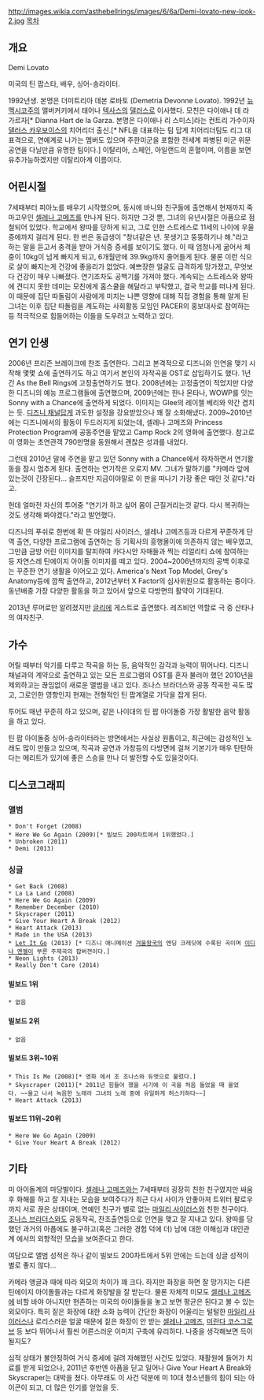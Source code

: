 http://images.wikia.com/asthebellrings/images/6/6a/Demi-lovato-new-look-2.jpg
[[목차]]
== 개요 ==
Demi Lovato

미국의 틴 팝스타, 배우, 싱어-송라이터.

1992년생. 본명은 더미트리아 데본 로바토 (Demetria Devonne Lovato). 1992년 [[뉴멕시코]]주의 앨버커키에서 태어나 [[텍사스]]의 [[댈러스]]로 이사했다. 모친은 다이애나 데 라 가르자[* Dianna Hart de la Garza. 본명은 다이애나 리 스미스]라는 컨트리 가수이자 [[댈러스 카우보이스]]의 치어리더 출신.[* NFL을 대표하는 팀 답게 치어리더팀도 리그 대표격으로, 연예계로 나가는 멤버도 있으며 주한미군을 포함한 전세계 파병된 미군 위문공연을 다닐만큼 유명한 팀이다.] 이탈리아, 스페인, 아일랜드의 혼혈이며, 이름을 보면 유추가능하겠지만 이탈리아계 이름이다.
== 어린시절 ==
7세때부터 피아노를 배우기 시작했으며, 동시에 바니와 친구들에 출연해서 현재까지 죽마고우인 [[셀레나 고메즈]]를 만나게 된다. 하지만 그것 뿐, 그녀의 유년시절은 아픔으로 점철되어 있었다. 학교에서 왕따를 당하게 되고, 그로 인한 스트레스로 11세의 나이에 우울증에까지 걸리게 된다. 한 번은 동급생이 "창녀같은 년. 못생기고 뚱뚱하기나 해."라고 하는 말을 듣고서 충격을 받아 거식증 증세를 보이기도 했다. 이 때 엄청나게 굶어서 체중이 10kg이 넘게 빠지게 되고, 6개월만에 39.9kg까지 줄어들게 된다. 물론 이런 식으로 살이 빠지는게 건강에 좋을리가 없었다. 예쁘장한 얼굴도 급격하게 망가졌고, 무엇보다 건강이 매우 나빠졌다. 연기조차도 공백기를 가져야 했다. 계속되는 스트레스와 왕따에 견디지 못한 데미는 모친에게 홈스쿨을 해달라고 부탁했고, 결국 학교를 떠나게 된다. 이 때문에 집단 따돌림이 사람에게 미치는 나쁜 영향에 대해 직접 경험을 통해 알게 된 그녀는 이후 집단 따돌림을 계도하는 사회활동 모임인 PACER의 홍보대사로 참여하는 등 적극적으로 힘들어하는 이들을 도우려고 노력하고 있다.
== 연기 인생 ==
2006년 프리즌 브레이크에 찬조 출연한다. 그리고 본격적으로 디즈니와 인연을 맺기 시작해 몇몇 쇼에 출연하기도 하고 여기서 본인의 자작곡을 OST로 삽입하기도 했다. 1년간 As the Bell Rings에 고정출연하기도 했다. 2008년에는 고정출연이 적었지만 다양한 디즈니의 예능 프로그램들에 출연했으며, 2009년에는 한나 몬타나, WOWP를 잇는 Sonny with a Chance에 출연하게 되었다. 이미지는 Glee의 레이첼 베리와 약간 겹치는 듯. [[디즈니 채널]]답게 과도한 설정을 강요받았으나 꽤 잘 소화해냈다. 2009~2010년에는 디즈니에서의 활동이 두드러지게 되었는데, 셀레나 고메즈와 Princess Protection Program에 공동주연을 맡았고 Camp Rock 2의 영화에 출연했다. 참고로 이 영화는 초연관객 790만명을 동원해서 괜찮은 성과를 내었다. 

그런데 2010년 말에 주연을 맡고 있던 Sonny with a Chance에서 하차하면서 연기활동을 잠시 멈추게 된다. 출연하는 연기작은 오로지 MV. 그녀가 말하기를 "카메라 앞에 있는것이 긴장된다... 슬프지만 지금이야말로 이 판을 떠나기 가장 좋은 때인 것 같다."라고.

헌데 얼마전 자신의 투어중 "연기가 하고 싶어 몸이 근질거리는것 같다. 다시 복귀하는것도 생각해 봐야겠다."라고 발언했다.

디즈니의 푸쉬로 한번에 확 뜬 마일리 사이러스, 셀레나 고메즈등과 다르게 꾸준하게 단역 출연, 다양한 프로그램에 출연하는 
등 기획사의 흥행몰이에 의존하지 않는 배우였고, 그만큼 금방 어린 이미지를 탈피하여 카다시안 자매들과 찍는 리얼리티 쇼에 참여하는 등 자연스레 틴에이지 아이돌 이미지를 떼고 있다. 2004~2006년까지의 공백 이후로는 꾸준한 연기 생활을 이어오고 있다. America's Next Top Model, Grey's Anatomy등에 깜짝 출연하고, 2012년부터 X Factor의 심사위원으로 활동하는 중이다. 동년배중 가장 다양한 활동을 하고 있어서 앞으로 다방면의 활약이 기대된다.

2013년 루머로만 알려졌지만 [[글리]]에 게스트로 출연했다. 레즈비언 역할로 극 중 산타나의 여자친구.
== 가수 ==
어릴 때부터 악기를 다루고 작곡을 하는 등, 음악적인 감각과 능력이 뛰어나다. 디즈니 채널과의 계약으로 출연하고 있는 모든 프로그램의 OST를 혼자 불러야 했던 2010년을 제외하고는 끊임없이 새로운 앨범을 내고 있다. 조나스 브라더스와 공동 작곡한 곡도 많고, 그로인한 영향인지 현재는 전형적인 틴 팝계열로 가닥을 잡게 된다. 

투어도 매년 꾸준히 하고 있으며, 같은 나이대의 틴 팝 아이돌중 가장 활발한 음악 활동을 하고 있다.

틴 팝 아이돌중 싱어-송라이터라는 방면에서는 사실상 원톱이고, 최근에는 감성적인 노래도 많이 만들고 있으며, 작곡과 공연과 가창등의 다방면에 걸쳐 기본기가 매우 탄탄하다는 메리트가 있기에 좋은 스승을 만나 더 발전할 수도 있을것이다.

== 디스코그래피 ==
=== 앨범 ===
 * Don't Forget (2008)
 * Here We Go Again (2009)[* 빌보드 200차트에서 1위했었다.]
 * Unbroken (2011)
 * Demi (2013)
=== 싱글 ===
 * Get Back (2008)
 * La La Land (2008)
 * Here We Go Again (2009)
 * Remember December (2010)
 * Skyscraper (2011)
 * Give Your Heart A Break (2012)
 * Heart Attack (2013)
 * Made in the USA (2013)
 * [[Let It Go(겨울왕국)|Let It Go]] (2013) [* 디즈니 애니메이션 [[겨울왕국]]의 엔딩 크레딧에 수록된 곡이며 [[이디나 멘젤]]이 부른 주제곡의 팝버젼이다.]
 * Neon Lights (2013)
 * Really Don't Care (2014)
==== 빌보드 1위 ====
 * 없음

==== 빌보드 2위 ====
 * 없음

==== 빌보드 3위~10위 ====
 * This Is Me (2008)[* 영화 <Camp Rock>에서 조 조나스와 듀엣으로 불렀다.]
 * Skyscraper (2011)[* 2011년 힘들어 했을 시기에 이 곡을 처음 들었을 때 울었다. ~~울고 나서 녹음한 노래라 그녀의 노래 중에 유일하게 허스키하다~~]
 * Heart Attack (2013)

==== 빌보드 11위~20위 ====
 * Here We Go Again (2009)
 * Give Your Heart A Break (2012)
== 기타 ==
미 아이돌계의 마당발이다. [[셀레나 고메즈]]와는 7세때부터 굉장히 친한 친구였지만 싸움 후 화해를 하고 잘 지내는 모습을 보여주다가 최근 다시 사이가 안좋아져 트위터 팔로우까지 서로 끊은 상태이며, 연예인 친구가 별로 없는 [[마일리 사이러스]]와 친한 친구이다. [[조나스 브라더스]]와도 공동작곡, 찬조출연등으로 인연을 맺고 잘 지내고 있다. 왕따를 당했던 과거의 아픔에도 불구하고(혹은 그러한 경험 덕에 더) 남에 대한 이해심과 대인관계 에서의 외향적인 모습을 보여준다고 한다.

여담으로 앨범 성적은 하나 같이 빌보드 200차트에서 5위 안에는 드는데 싱글 성적이 별로 좋지 않다...

카메라 앵글과 때에 따라 외모의 차이가 꽤 크다. 하지만 화장을 하면 잘 망가지는 다른 틴에이지 아이돌들과는 다르게 화장발을 잘 받는다. 물론 자체적 미모도 [[셀레나 고메즈]]에 비할 바야 아니지만 현존하는 미국의 아이돌들을 놓고 보면 평균은 된다고 볼 수 있는 외모이다. 특히 짙은 화장에 대한 소화 능력이 간단한 화장이 어울리는 털털한 [[마일리 사이러스]]나 로리스러운 얼굴 때문에 짙은 화장이 안 받는 [[셀레나 고메즈]], [[미란다 코스그로브]] 등 보다 뛰어나서 훨씬 어른스러운 이미지 구축에 유리하다. 나중을 생각해보면 득이 될지도?

심적 상태가 불안정하여 거식 증세에 걸려 자해했던 사건도 있었다. 재활원에 들어가 치료를 받게 되었으나, 2011년 후반엔 아픔을 딛고 일어나 Give Your Heart A Break와 Skyscraper는 대박을 쳤다. 아무래도 이 사건 덕분에 미 10대 청소년들의 힘이 되는 아이콘이 되고, 더 많은 인기를 얻었을 듯.
 
